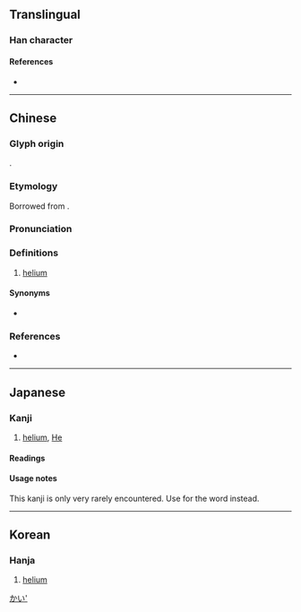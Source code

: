 {{character info}}
==Translingual==

===Han character===
{{Han char|rn=84|rad=气|as=06|sn=10|four=80817|canj=ONYVO|ids=⿹气亥}}
<!--note: several databases give the definition of this character as "fluorine," but that is incorrect; the correct definition is "helium."-->

====References====
* {{Han ref|kx=0599.151|dkj=17063|dj=0992.030|hdz=32011.120|uh=6C26|ud=27686|bh=AEF3|bd=44787}}

----

==Chinese==
{{zh-forms}}
{{elements|zh|He|氫|H|鋰|Li}}
{{zh-wp}}

===Glyph origin===
{{Han etym}}
{{Han compound|气|c1=s|t1=gas|亥|c2=p|ls=psc|no_och2=1|tr2=hài}}.

===Etymology===
Borrowed from {{bor|zh|NL.|helium|'''he'''lium}}.

===Pronunciation===
{{zh-pron
|m=hài
|ma=y
|c=hoi6
|h=pfs=hoi
|md=hâi
|mn=tw,xm,zz:hāi/qz:hǎi
|w=3hhe
|mc=
|oc=
|cat=n
}}

===Definitions===
{{zh-hanzi}}

# {{lb|zh|chemical element}} [[helium]]

====Synonyms====
* {{qualifier|obsolete}} {{zh-l|氜}}

===References===
* {{R:yue:Hanzi}}

{{zh-cat|Noble gases}}

----

==Japanese==

===Kanji===
{{ja-kanji|grade=uc|rs=气06}}

# [[helium]], [[He]]

====Readings====
{{ja-readings
|kanyoon=がい
}}

====Usage notes====
This kanji is only very rarely encountered. Use {{l|ja|ヘリウム}} for the word {{m|en|helium}} instead.

[[Category:ja:Chemical elements|かい']]

----

==Korean==

===Hanja===
{{ko-hanja|hangeul=해|eumhun=}}

# [[helium]]